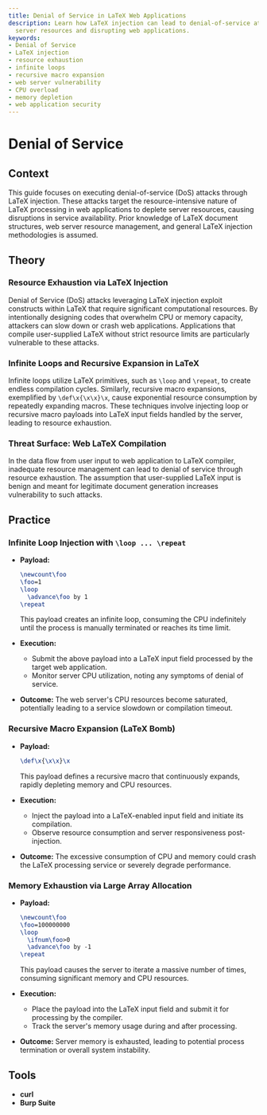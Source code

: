 ```yaml
---
title: Denial of Service in LaTeX Web Applications
description: Learn how LaTeX injection can lead to denial-of-service attacks by exhausting
  server resources and disrupting web applications.
keywords:
- Denial of Service
- LaTeX injection
- resource exhaustion
- infinite loops
- recursive macro expansion
- web server vulnerability
- CPU overload
- memory depletion
- web application security
---
```


# Denial of Service

## Context

This guide focuses on executing denial-of-service (DoS) attacks through LaTeX injection. These attacks target the resource-intensive nature of LaTeX processing in web applications to deplete server resources, causing disruptions in service availability. Prior knowledge of LaTeX document structures, web server resource management, and general LaTeX injection methodologies is assumed.

## Theory

### Resource Exhaustion via LaTeX Injection

Denial of Service (DoS) attacks leveraging LaTeX injection exploit constructs within LaTeX that require significant computational resources. By intentionally designing codes that overwhelm CPU or memory capacity, attackers can slow down or crash web applications. Applications that compile user-supplied LaTeX without strict resource limits are particularly vulnerable to these attacks.

### Infinite Loops and Recursive Expansion in LaTeX

Infinite loops utilize LaTeX primitives, such as `\loop` and `\repeat`, to create endless compilation cycles. Similarly, recursive macro expansions, exemplified by `\def\x{\x\x}\x`, cause exponential resource consumption by repeatedly expanding macros. These techniques involve injecting loop or recursive macro payloads into LaTeX input fields handled by the server, leading to resource exhaustion.

### Threat Surface: Web LaTeX Compilation

In the data flow from user input to web application to LaTeX compiler, inadequate resource management can lead to denial of service through resource exhaustion. The assumption that user-supplied LaTeX input is benign and meant for legitimate document generation increases vulnerability to such attacks.

## Practice

### Infinite Loop Injection with `\loop ... \repeat`

- **Payload:**

  ```latex
  \newcount\foo
  \foo=1
  \loop
    \advance\foo by 1
  \repeat
  ```

  This payload creates an infinite loop, consuming the CPU indefinitely until the process is manually terminated or reaches its time limit.

- **Execution:**
  - Submit the above payload into a LaTeX input field processed by the target web application.
  - Monitor server CPU utilization, noting any symptoms of denial of service.
  
- **Outcome:** The web server's CPU resources become saturated, potentially leading to a service slowdown or compilation timeout.

### Recursive Macro Expansion (LaTeX Bomb)

- **Payload:**

  ```latex
  \def\x{\x\x}\x
  ```

  This payload defines a recursive macro that continuously expands, rapidly depleting memory and CPU resources.

- **Execution:**
  - Inject the payload into a LaTeX-enabled input field and initiate its compilation.
  - Observe resource consumption and server responsiveness post-injection.

- **Outcome:** The excessive consumption of CPU and memory could crash the LaTeX processing service or severely degrade performance.

### Memory Exhaustion via Large Array Allocation

- **Payload:**

  ```latex
  \newcount\foo
  \foo=100000000
  \loop
    \ifnum\foo>0
    \advance\foo by -1
  \repeat
  ```

  This payload causes the server to iterate a massive number of times, consuming significant memory and CPU resources.

- **Execution:**
  - Place the payload into the LaTeX input field and submit it for processing by the compiler.
  - Track the server's memory usage during and after processing.

- **Outcome:** Server memory is exhausted, leading to potential process termination or overall system instability.

## Tools

- **curl**
- **Burp Suite**